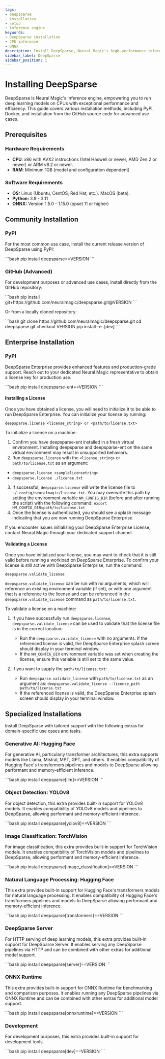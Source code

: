 ```yaml
---
tags:
- deepsparse
- installation
- setup
- inference engine
keywords:
- DeepSparse installation
- CPU inference
- ONNX
description: Install DeepSparse, Neural Magic's high-performance inference engine, for optimized deep learning model deployment on CPUs.
sidebar_label: DeepSparse
sidebar_position: 1
---
```


# Installing DeepSparse

DeepSparse is Neural Magic's inference engine, empowering you to run deep learning models on CPUs with exceptional performance and efficiency.
This guide covers various installation methods, including PyPI, Docker, and installation from the GitHub source code for advanced use cases.

## Prerequisites

### Hardware Requirements

- <b>CPU</b>: x86 with AVX2 instructions (Intel Haswell or newer, AMD Zen 2 or newer) or ARM v8.2 or newer.
- <b>RAM</b>: Minimum 1GB (model and configuration dependent)

### Software Requirements

- <b>OS:</b> Linux (Ubuntu, CentOS, Red Hat, etc.). MacOS (beta).
- <b>Python:</b> 3.8 - 3.11
- <b>ONNX:</b> Version 1.5.0 - 1.15.0 (opset 11 or higher)

## Community Installation

### PyPI

For the most common use case, install the current release version of DeepSparse using PyPI:

<VersionInjector targetProduct="deepsparse" targetVersion="==VERSION" prepend="==">
    ```bash
    pip install deepsparse==VERSION
    ```
</VersionInjector>

<!--
### Docker

Deploy DeepSparse in a containerized environment using our Docker image:

<VersionInjector targetProduct="deepsparse" prepend="v" currentTag="latest">
    ```bash
    docker pull ghcr.io/neuralmagic/deepsparse:VERSION
    docker run -it ghcr.io/neuralmagic/deepsparse:VERSION
    ```
</VersionInjector>
-->

### GitHub (Advanced)

For development purposes or advanced use cases, install directly from the GitHub repository:

<VersionInjector targetProduct="deepsparse" prepend="v" currentTag="main" ignoreNightly={true} ignoreLastVersion={true}>
    ```bash
    pip install git+https://github.com/neuralmagic/deepsparse.git@VERSION
    ```
</VersionInjector>

Or from a locally cloned repository:

<VersionInjector targetProduct="deepsparse" prepend="tags/v" currentTag="main" ignoreNightly={true} ignoreLastVersion={true}>
    ```bash
    git clone https://github.com/neuralmagic/deepsparse.git
    cd deepsparse
    git checkout VERSION
    pip install -e .[dev]
    ```
</VersionInjector>

## Enterprise Installation

### PyPI

DeepSparse Enterprise provides enhanced features and production-grade support. Reach out to your dedicated Neural Magic representative to obtain a license key for production use.

<VersionInjector targetProduct="deepsparse-ent" ignoreNightly={true} targetVersion="==VERSION" prepend="==">
    ```bash
    pip install deepsparse-ent==VERSION
    ```
</VersionInjector>

#### Installing a License
Once you have obtained a license, you will need to initialize it to be able to run DeepSparse Enterprise. You can initialize your license by running:

`deepsparse.license <license_string> or <path/to/license.txt>`

To initialize a license on a machine:

1. Confirm you have deepsparse-ent installed in a fresh virtual environment. Installing deepsparse and deepsparse-ent on the same virtual environment may result in unsupported behaviors.
2. Run `deepsparse.license` with the `<license_string>` or `path/to/license.txt` as an argument:
- `deepsparse.license <samplelicensetring>`
- `deepsparse.license ./license.txt`
3. If successful, `deepsparse.license` will write the license file to `~/.config/neuralmagic/license.txt`. You may overwrite this path by setting the environment variable `NM_CONFIG_DIR` (before and after running the script) with the following command:
`export NM_CONFIG_DIR=path/to/license.txt`
4. Once the license is authenticated, you should see a splash message indicating that you are now running DeepSparse Enterprise.

If you encounter issues initializing your DeepSparse Enterprise License, contact Neural Magic through your dedicated support channel.

#### Validating a License
Once you have initialized your license, you may want to check that it is still valid before running a workload on DeepSparse Enterprise. To confirm your license is still active with DeepSparse Enterprise, run the command:

`deepsparse.validate_license`

`deepsparse.validate_license` can be run with no arguments, which will reference an existing environment variable (if set), or with one argument that is a reference to the license and can be referenced in the `deepsparse.validate_license` command as `path/to/license.txt`.

To validate a license on a machine:

1. If you have successfully run `deepsparse.license`, `deepsparse.validate_license` can be used to validate that the license file is in the correct location:
    - Run the `deepsparse.validate_license` with no arguments. If the referenced license is valid, the DeepSparse Enterprise splash screen should display in your terminal window.
    - If the `NM_CONFIG_DIR` environment variable was set when creating the license, ensure this variable is still set to the same value.

2. If you want to supply the `path/to/license.txt`:
    - Run `deepsparse.validate_license` with `path/to/license.txt` as an argument as: `deepsparse.validate_license --license_path path/to/license.txt`
    - If the referenced license is valid, the DeepSparse Enterprise splash screen should display in your terminal window.

## Specialized Installations

Install DeepSparse with tailored support with the following extras for domain-specific use cases and tasks.

### Generative AI: Hugging Face

For generative AI, particularly transformer architectures, this extra supports models like Llama, Mistral, MPT, GPT, and others.
It enables compatibility of Hugging Face's transformers pipelines and models to DeepSparse allowing performant and memory-efficient inference.

<VersionInjector targetProduct="deepsparse[llm]" targetVersion="==VERSION" prepend="==">
    ```bash
    pip install deepsparse[llm]==VERSION
    ```
</VersionInjector>

### Object Detection: YOLOv8

For object detection, this extra provides built-in support for YOLOv8 models.
It enables compatibility of YOLOv8 models and pipelines to DeepSparse, allowing performant and memory-efficient inference.

<VersionInjector targetProduct="deepsparse[yolov8]" targetVersion="==VERSION" prepend="==">
    ```bash
    pip install deepsparse[yolov8]==VERSION
    ```
</VersionInjector>

### Image Classification: TorchVision

For image classification, this extra provides built-in support for TorchVision models.
It enables compatibility of TorchVision models and pipelines to DeepSparse, allowing performant and memory-efficient inference.

<VersionInjector targetProduct="deepsparse[image_classification]" targetVersion="==VERSION" prepend="==">
    ```bash
    pip install deepsparse[image_classification]==VERSION
    ```
</VersionInjector>

### Natural Language Processing: Hugging Face

This extra provides built-in support for Hugging Face's transformers models for natural language processing.
It enables compatibility of Hugging Face's transformers pipelines and models to DeepSparse allowing performant and memory-efficient inference.

<VersionInjector targetProduct="deepsparse[transformers]" targetVersion="==VERSION" prepend="==">
    ```bash
    pip install deepsparse[transformers]==VERSION
    ```
</VersionInjector>

### DeepSparse Server

For HTTP serving of deep learning models, this extra provides built-in support for DeepSparse Server.
It enables serving any DeepSparse pipelines via HTTP and can be combined with other extras for additional model support.

<VersionInjector targetProduct="deepsparse[server]" targetVersion="==VERSION" prepend="==">
    ```bash
    pip install deepsparse[server]==VERSION
    ```
</VersionInjector>

### ONNX Runtime

This extra provides built-in support for ONNX Runtime for benchmarking and comparison purposes.
It enables running any DeepSparse pipelines via ONNX Runtime and can be combined with other extras for additional model support.

<VersionInjector targetProduct="deepsparse[onnxruntime]" targetVersion="==VERSION" prepend="==">
    ```bash
    pip install deepsparse[onnxruntime]==VERSION
    ```
</VersionInjector>

### Development

For development purposes, this extra provides built-in support for development tools.

<VersionInjector targetProduct="deepsparse[dev]" targetVersion="==VERSION" prepend="==">
    ```bash
    pip install deepsparse[dev]==VERSION
    ```
</VersionInjector>
